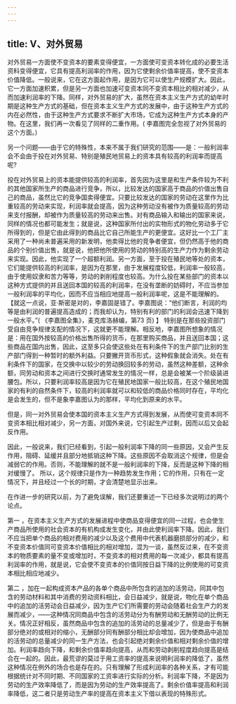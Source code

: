```yaml
---
---
---
```

title: V、对外贸易
---




对外贸易一方面使不变资本的要素变得便宜，一方面使可变资本转化成的必要生活资料变得便宜，它具有提高利润率的作用，因为它使剩余价值率提高，使不变资本价值降低。一般说来，它在这方面起作用，是因为它可以使生产规模扩大。因此，它一方面加速积累，但是另一方面也加速可变资本同不变资本相比的相对减少，从而加速利润率的下降。同样，对外贸易的扩大，虽然在资本主义生产方式的幼年时期是这种生产方式的基础，但在资本主义生产方式的发展中，由于这种生产方式的内在必然性，由于这种生产方式要求不断扩大市场，它成为这种生产方式本身的产物。在这里，我们再一次看见了同样的二重作用。( 李嘉图完全忽视了对外贸易的这个方面。)

另一个问题——由于它的特殊性，本来不属于我们研究的范围——是：一般利润率会不会由于投在对外贸易、特别是殖民地贸易上的资本具有较高的利润率而提高呢?

投在对外贸易上的资本能提供较高的利润率，首先因为这里是和生产条件较为不利的其他国家所生产的商品进行竞争，所以，比较发达的国家高于商品的价值出售自己的商品，虽然比它的竞争国卖得便宜。只要比较发达的国家的劳动在这里作为比重较高的劳动来实现，利润率就会提高，因为这种劳动没有被作为质量较高的劳动来支付报酬，却被作为质量较高的劳动来出售。对有商品输入和输出的国家来说，同样的情况也都可能发生；就是说，这种国家所付出的实物形式的物化劳动多于它所得到的，但是它由此得到的商品比它自己所能生产的更便宜。这好比一个工厂主采用了一种尚未普遍采用的新发明，他卖得比他的竞争者便宜，但仍然高于他的商品的个别价值出售，就是说，他把他所使用的劳动的特别高的生产力作为剩余劳动来实现。因此，他实现了一个超额利润。另一方面，至于投在殖民地等处的资本，它们能提供较高的利润率，是因为在那里，由于发展程度较低，利润率一般较高，由于使用奴隶和苦力等等，劳动的剥削程度也较高。为什么投在某些部门的资本以这种方式提供的并且送回本国的较高的利润率，在没有垄断的妨碍时，不应当参加一般利润率的平均化，因而不应当相应地提高一般利润率呢，这是不能理解的。 【就这一点说，亚·斯密是对的，李嘉固是错了。李嘉图说：“他们断言，利润的均等是由利润的普遍提高造成的；而我却认为，特别有利的部门的利润会迅速下降到一般水平。”( 《李嘉图全集》，麦克库洛赫编，第73 页) 】 特别是在那些投资部门受自由竞争规律支配的情况下，这就更不能理解。相反地，李嘉图所想象的情况是：用在国外按较高的价格出售所得的货币，在那里购买商品，并且送回本国；这些商品在国内出售，因此，这至多只会使这些处在有利条件下的生产部门比别的生产部门得到一种暂时的额外利益。只要撇开货币形式，这种假象就会消失。处在有利条件下的国家，在交换中以较少的劳动换回较多的劳动，虽然这种差额，这种余额，同劳动和资本之间进行交换时通常发生的情况一样，总是会被某一个阶级装进腰包。所以，只要利润率较高是因为它在殖民地国家一般比较高，在这个殖民地国家的有利的自然条件下，较高的利润率就可以和较低的商品价格同时存在，平均化是会发生的，但不是象李嘉图认为的那样，平均化到原来的水平。

但是，同一对外贸易会使本国的资本主义生产方式得到发展，从而使可变资本同不变资本相比相对减少，另一方面，对国外来说，它引起生产过剩，因而以后又会起反作用。

因此，一般说来，我们已经看到，引起一般利润率下降的同一些原因，又会产生反作用，阻碍、延缓并且部分地抵销这种下降。这些原因不会取消这个规律，但是会减弱它的作用。否则，不能理解的就不是一般利润率的下降，反而是这种下降的相对缓慢了。 所以，这个规律只是作为一种趋势发生作用；它的作用，只有在一定情况下，并且经过一个长的时期，才会清楚地显示出来。

在作进一步的研究以前，为了避免误解，我们还要重述一下已经多次说明过的两个论点。

第一 ，在资本主义生产方式的发展进程中使商品变得便宜的同一过程，也会使生产商品所使用的社会资本的有机构成发生变化，并由此使利润率下降。因此，我们不应当把单个商品的相对费用的减少以及这个费用中代表机器磨损部分的减少，和不变资本价值同可变资本价值相比的相对增加，混为一谈，虽然反过来，在不变资本的物质要素的量不变或增加时，不变资本的相对费用的每一次减少，都具有提高利润率的作用，就是说，它会使不变资本的价值同按日益下降的比例使用的可变资本相比相应地减少。

第二 ，加在一起构成资本产品的各单个商品中所包含的追加的活劳动，同其中包含的劳动材料和其中消费的劳动资料相比，会日益减少，就是说，物化在单个商品中的追加的活劳动会日益减少，因为生产它们所需要的劳动会随着社会生产力的发展而减少，——这种情况同商品中包含的活劳动分为有酬劳动和无酬劳动的比例无关。情况正好相反，虽然商品中包含的追加的活劳动的总量减少了，但是由于有酬部分绝对的或相对的缩小，无酬部分同有酬部分相比却会增加，因为使商品中追加的活劳动的总量减少的同一生产方法，也会引起绝对剩余价值和相对剩余价值的增加。利润率趋向下降，和剩余价值率趋向提高，从而和劳动剥削程度趋向提高是结合在一起的。因此，最荒谬的莫过于用工资率的提高来说明利润率的降低了，虽然这种情况在例外的场合也是存在的。只有理解了形成利润率的各种关系，才有可能根据统计对不同时期、不同国家的工资率进行实际的分析。利润率下降，不是因为劳动的生产效率降低了，而是因为劳动的生产效率提高了。剩余价值率提高和利润率降低，这二者只是劳动生产率的提高在资本主义下借以表现的特殊形式。